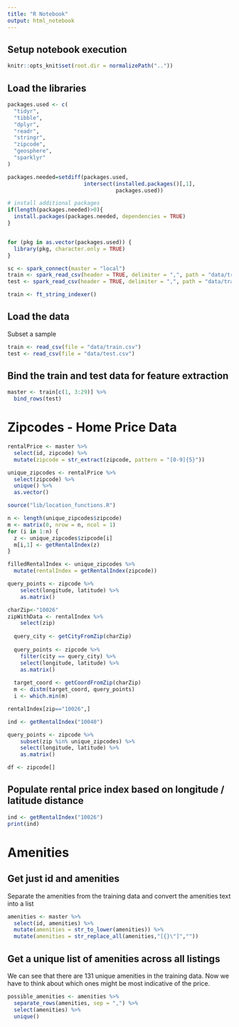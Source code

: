 ```yaml
---
title: "R Notebook"
output: html_notebook
---
```


## Setup notebook execution
```r
knitr::opts_knit$set(root.dir = normalizePath("..")) 
```


## Load the libraries
```r
packages.used <- c(
  "tidyr",
  "tibble",
  "dplyr",
  "readr",
  "stringr",
  "zipcode",
  "geosphere",
  "sparklyr"
)

packages.needed=setdiff(packages.used, 
                        intersect(installed.packages()[,1], 
                                  packages.used))

# install additional packages
if(length(packages.needed)>0){
  install.packages(packages.needed, dependencies = TRUE)
}


for (pkg in as.vector(packages.used)) {
  library(pkg, character.only = TRUE)
}

```


```r
sc <- spark_connect(master = "local")
train <- spark_read_csv(header = TRUE, delimiter = ",", path = "data/train.csv")
test <- spark_read_csv(header = TRUE, delimiter = ",", path = "data/train.csv")
```

```r

train <- ft_string_indexer()

```


## Load the data
Subset a sample
```r
train <- read_csv(file = "data/train.csv")
test <- read_csv(file = "data/test.csv")
```

## Bind the train and test data for feature extraction
```r
master <- train[c(1, 3:29)] %>%
  bind_rows(test)
```

# Zipcodes - Home Price Data

```r
rentalPrice <- master %>% 
  select(id, zipcode) %>%
  mutate(zipcode = str_extract(zipcode, pattern = "[0-9]{5}"))
```

```r
unique_zipcodes <- rentalPrice %>%
  select(zipcode) %>%
  unique() %>%
  as.vector()
```

```r
source("lib/location_functions.R")
```

```r
n <- length(unique_zipcodes$zipcode)
m <- matrix(0, nrow = n, ncol = 1)
for (i in 1:n) {
  z <- unique_zipcodes$zipcode[i]
  m[i,1] <- getRentalIndex(z)
}
```


```r



filledRentalIndex <- unique_zipcodes %>%
  mutate(rentalIndex = getRentalIndex(zipcode))

```

```r
query_points <- zipcode %>%
    select(longitude, latitude) %>%
    as.matrix()
```

```r
charZip<-"10026"
zipWithData <- rentalIndex %>%
    select(zip)
  
  query_city <- getCityFromZip(charZip)
  
  query_points <- zipcode %>%
    filter(city == query_city) %>%
    select(longitude, latitude) %>%
    as.matrix()
  
  target_coord <- getCoordFromZip(charZip)
  m <- distm(target_coord, query_points)
  i <- which.min(m)
```

```r
rentalIndex[zip=="10026",]
```


```r
ind <- getRentalIndex("10040")
```


```r
query_points <- zipcode %>%
    subset(zip %in% unique_zipcodes) %>%
    select(longitude, latitude) %>%
    as.matrix()
```

```r
df <- zipcode[]
```


## Populate rental price index based on longitude / latitude distance
```r
ind <- getRentalIndex("10026")
print(ind)
```

# Amenities

## Get just id and amenities
Separate the amenities from the training data and convert the amenities text into a list
```r
amenities <- master %>% 
  select(id, amenities) %>%
  mutate(amenities = str_to_lower(amenities)) %>%
  mutate(amenities = str_replace_all(amenities,"[{}\"]","")) 
```

## Get a unique list of amenities across all listings
We can see that there are 131 unique amenities in the training data.  Now we have to think about which ones might be most indicative of the price.
```r
possible_amenities <- amenities %>% 
  separate_rows(amenities, sep = ",") %>%
  select(amenities) %>%
  unique()
```

```r

```


